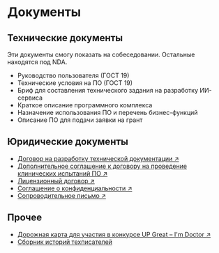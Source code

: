 
# Документы

## Технические документы

<Callout type="warning">
  Эти документы смогу показать на собеседовании. Остальные находятся под NDA.
</Callout>

- Руководство пользователя (ГОСТ 19)
- Технические условия на ПО (ГОСТ 19)
- Бриф для составления технического задания на разработку ИИ-сервиса
- Краткое описание программного комплекса
- Назначение использования ПО и перечень бизнес-функций
- Описание ПО для подачи заявки на грант

## Юридические документы

- [Договор на разработку технической документации ↗](https://drive.google.com/file/d/1mWDlv3rsMiPzGtQgjTyisWqu39tUjoz7/view?usp=share_link)
- [Дополнительное соглашение к договору на проведение клинических испытаний ПО ↗](https://drive.google.com/file/d/1LtgEzN39jF89N_RTLl_A7JTaNZVOH1X-/view?usp=share_link)  
- [Лицензионный договор ↗](https://drive.google.com/file/d/17T1_agwfsjth9y1BWagh5hPNK5QmwLdJ/view?usp=share_link)
- [Соглашение о конфиденциальности ↗](https://drive.google.com/file/d/1iD13v6h418dl907kpD50I7YqdQ_k42NR/view?usp=share_link)  
- [Сопроводительное письмо ↗](https://drive.google.com/file/d/1Xwc9n2IOcIFJMQ8yq5l-ru4iUblv0BV2/view?usp=share_link)

## Прочее

- [Дорожная карта для участия в конкурсе UP Great – I'm Doctor ↗](https://drive.google.com/file/d/19Qm8yT4XJtvUAgtOnHR0I-6SL2HrD2Wd/view?usp=share_link)
- [Сборник историй техписателей](../portfolio/projects/oformleniye-sbornika-istoriy-tekhpisateley.mdx)
